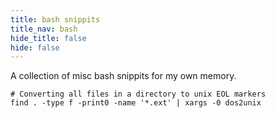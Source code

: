 ```yaml
---
title: bash snippits
title_nav: bash
hide_title: false
hide: false
---
```


A collection of misc bash snippits for my own memory.

```
# Converting all files in a directory to unix EOL markers
find . -type f -print0 -name '*.ext' | xargs -0 dos2unix
```
